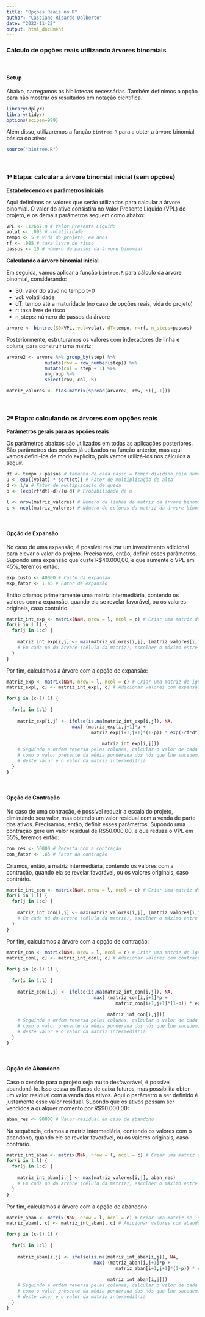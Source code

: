 ```yaml
---
title: "Opções Reais no R"
author: "Cassiano Ricardo Dalberto"
date: "2022-11-22"
output: html_document
---
```


### Cálculo de opções reais utilizando árvores binomiais
<br>

#### **Setup**

Abaixo, carregamos as bibliotecas necessárias. Também definimos a opção para não mostrar os resultados em notação científica.
```r
library(dplyr)
library(tidyr)
options(scipen=999)
```

Além disso, utilizaremos a função `bintree.R` para a obter a árvore binomial básica do ativo:
```r
source("bintree.R")
```
<br>

### **1ª Etapa: calcular a árvore binomial inicial (sem opções)**

**Estabelecendo os parâmetros iniciais**

Aqui definimos os valores que serão utilizados para calcular a árvore binomial.
O valor do ativo consistirá no Valor Presente Líquido (VPL) do projeto, e os demais parâmetros seguem como abaixo:
```r
VPL <- 112667.9 # Valor Presente Líquido
volat <- .093 # volatilidade
tempo <- 5 # vida do projeto, em anos
rf <- .085 # taxa livre de risco
passos <- 10 # número de passos da árvore binomial
```


**Calculando a árvore binomial inicial**

Em seguida, vamos aplicar a função `bintree.R` para cálculo da árvore binomial, considerando:

* S0: valor do ativo no tempo t=0
* vol: volatilidade
* dT: tempo até a maturidade (no caso de opções reais, vida do projeto)
* r: taxa livre de risco
* n_steps: número de passos da árvore

```r
arvore <- bintree(S0=VPL, vol=volat, dT=tempo, r=rf, n_steps=passos)
```

Posteriormente, estruturamos os valores com indexadores de linha e coluna, para construir uma matriz:
```r
arvore2 <- arvore %>% group_by(step) %>% 
              mutate(row = row_number(step)) %>%
              mutate(col = step + 1) %>%
              ungroup %>%
              select(row, col, S)

matriz_valores <- t(as.matrix(spread(arvore2, row, S)[,-1]))
```
<br>

### **2ª Etapa: calculando as árvores com opções reais**

**Parâmetros gerais para as opções reais**


Os parâmetros abaixos são utilizados em todas as aplicações posteriores. São parâmetros das opções já utilizados na função anterior, mas aqui vamos defini-los de modo explícito, pois vamos utilizá-los nos cálculos a seguir.
```r
dt <- tempo / passos # tamanho de cada passo = tempo dividido pelo número de passos
u <- exp((volat) * sqrt(dt)) # Fator de multiplicação de alta
d <- 1/u # Fator de multiplicação de queda
p <- (exp(rf*dt)-d)/(u-d) # Probabilidade de u

l <- nrow(matriz_valores) # Número de linhas da matriz da árvore binomial
c <- ncol(matriz_valores) # Número de colunas da matriz da árvore binomial
```
<br>

#### **Opção de Expansão**

No caso de uma expansão, é possível realizar um investimento adicional para elevar o valor do projeto. Precisamos, então, definir esses parâmetros. Supondo uma expansão que custe R$40.000,00, e que aumente o VPL em 45%, teremos então:

```r
exp_custo <- 40000 # Custo da expansão
exp_fator <- 1.45 # Fator de expansão
```

Então criamos primeiramente uma matriz intermediária, contendo os valores com a expansão, quando ela se revelar favorável, ou os valores originais, caso contrário.

```r
matriz_int_exp <- matrix(NaN, nrow = l, ncol = c) # Criar uma matriz de igual dimensão à original
for(i in 1:l) {
  for(j in 1:c) {
    
    matriz_int_exp[i,j] <- max(matriz_valores[i,j], (matriz_valores[i,j]*exp_fator)-exp_custo)
    # Em cada nó da árvore (célula da matriz), escolher o máximo entre o valor original e o valor com expansão
  }
}
```

Por fim, calculamos a árvore com a opção de expansão:
```r
matriz_exp <- matrix(NaN, nrow = l, ncol = c) # Criar uma matriz de igual dimensão à original
matriz_exp[, c] <- matriz_int_exp[, c] # Adicionar valores com expansão à última coluna (fim da árvore)

for(j in (c-1):1) {
  
  for(i in 1:l) {
    
    matriz_exp[i,j] <- ifelse(is.na(matriz_int_exp[i,j]), NA,
                        max( (matriz_exp[i,j+1]*p + 
                               matriz_exp[i+1,j+1]*(1-p)) * exp(-rf*dt),
                                    
                                   matriz_int_exp[i,j]))
    # Seguindo a ordem reversa pelas colunas, calcular o valor de cada célula (desde que não NA originalmente)
    # como o valor presente da média ponderada dos nós que lhe sucedem, e depois escolher entre o máximo
    # deste valor e o valor da matriz intermediária
  }
}
```
<br>

#### **Opção de Contração**

No caso de uma contração, é possível reduzir a escala do projeto, diminuindo seu valor, mas obtendo um valor residual com a venda de parte dos ativos. Precisamos, então, definir esses parâmetros. Supondo uma contração gere um valor residual de R$50.000,00, e que reduza o VPL em 35%, teremos então:

```r
con_res <- 50000 # Receita com a contração
con_fator <- .65 # Fator da contração
```

Criamos, então, a matriz intermediária, contendo os valores com a contração, quando ela se revelar favorável, ou os valores originais, caso contrário.

```r
matriz_int_con <- matrix(NaN, nrow = l, ncol = c) # Criar uma matriz de igual dimensão à original
for(i in 1:l) {
  for(j in 1:c) {
    
    matriz_int_con[i,j] <- max(matriz_valores[i,j], (matriz_valores[i,j]*con_fator)+con_res)
    # Em cada nó da árvore (célula da matriz), escolher o máximo entre o valor original e o valor com contração
  }
}
```

Por fim, calculamos a árvore com a opção de contração:
```r
matriz_con <- matrix(NaN, nrow = l, ncol = c) # Criar uma matriz de igual dimensão à original
matriz_con[, c] <- matriz_int_con[, c] # Adicionar valores com contração à última coluna (fim da árvore)

for(j in (c-1):1) {
  
  for(i in 1:l) {
    
    matriz_con[i,j] <- ifelse(is.na(matriz_int_con[i,j]), NA,
                                max( (matriz_con[i,j+1]*p + 
                                        matriz_con[i+1,j+1]*(1-p)) * exp(-rf*dt),
                                     
                                     matriz_int_con[i,j]))
    # Seguindo a ordem reversa pelas colunas, calcular o valor de cada célula (desde que não NA originalmente)
    # como o valor presente da média ponderada dos nós que lhe sucedem, e depois escolher entre o máximo
    # deste valor e o valor da matriz intermediária
  }
}

```
<br>


#### **Opção de Abandono**

Caso o cenário para o projeto seja muito desfavorável, é possível abandoná-lo. Isso cessa os fluxos de caixa futuros, mas possibilita obter um valor residual com a venda dos ativos. Aqui o parâmetro a ser definido é justamente esse valor residual. Supondo que os ativos possam ser vendidos a qualquer momento por R$90.000,00:

```r
aban_res <- 90000 # Valor residual em caso de abandono
```

Na sequência, criamos a matriz intermediária, contendo os valores com o abandono, quando ele se revelar favorável, ou os valores originais, caso contrário.

```r
matriz_int_aban <- matrix(NaN, nrow = l, ncol = c) # Criar uma matriz de igual dimensão à original
for(i in 1:l) {
  for(j in 1:c) {
    
    matriz_int_aban[i,j] <- max(matriz_valores[i,j], aban_res)
    # Em cada nó da árvore (célula da matriz), escolher o máximo entre o valor original e o valor com abandono
  }
}
```

Por fim, calculamos a árvore com a opção de abandono:
```r
matriz_aban <- matrix(NaN, nrow = l, ncol = c) # Criar uma matriz de igual dimensão à original
matriz_aban[, c] <- matriz_int_aban[, c] # Adicionar valores com abandono à última coluna (fim da árvore)

for(j in (c-1):1) {
  
  for(i in 1:l) {
    
    matriz_aban[i,j] <- ifelse(is.na(matriz_int_aban[i,j]), NA,
                                max( (matriz_aban[i,j+1]*p + 
                                        matriz_aban[i+1,j+1]*(1-p)) * exp(-rf*dt),
                                     
                                     matriz_int_aban[i,j]))
    # Seguindo a ordem reversa pelas colunas, calcular o valor de cada célula (desde que não NA originalmente)
    # como o valor presente da média ponderada dos nós que lhe sucedem, e depois escolher entre o máximo
    # deste valor e o valor da matriz intermediária
  }
}

```